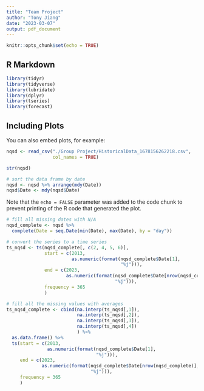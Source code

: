 ```yaml
---
title: "Team Project"
author: "Tony Jiang"
date: "2023-03-07"
output: pdf_document
---
```


```r
knitr::opts_chunk$set(echo = TRUE)
```

## R Markdown


```r
library(tidyr)
library(tidyverse)
library(lubridate)
library(dplyr)
library(tseries)
library(forecast)
```

## Including Plots

You can also embed plots, for example:

```r
nqsd <- read_csv("./Group Project/HistoricalData_1678156262218.csv", 
                 col_names = TRUE)

str(nqsd)

# sort the data frame by date
nqsd <- nqsd %>% arrange(mdy(Date))
nqsd$Date <- mdy(nqsd$Date)
```

Note that the `echo = FALSE` parameter was added to the code chunk to prevent printing of the R code that generated the plot.

```r

# fill all missing dates with N/A
nqsd_complete <- nqsd %>% 
  complete(Date = seq.Date(min(Date), max(Date), by = "day"))

# convert the series to a time series
ts_nqsd <- ts(nqsd_complete[, c(2, 4, 5, 6)], 
              start = c(2013, 
                        as.numeric(format(nqsd_complete$Date[1], 
                                          "%j"))), 
              end = c(2023, 
                      as.numeric(format(nqsd_complete$Date[nrow(nqsd_complete)], 
                                        "%j"))), 
              frequency = 365
              )

# fill all the missing values with averages
ts_nqsd_complete <- cbind(na.interp(ts_nqsd[,1]),
                          na.interp(ts_nqsd[,2]),
                          na.interp(ts_nqsd[,3]),
                          na.interp(ts_nqsd[,4])
                          ) %>% 
  as.data.frame() %>% 
  ts(start = c(2013,
               as.numeric(format(nqsd_complete$Date[1],
                                 "%j"))),
     end = c(2023,
             as.numeric(format(nqsd_complete$Date[nrow(nqsd_complete)],
                               "%j"))),
     frequency = 365
     )
                               
```

